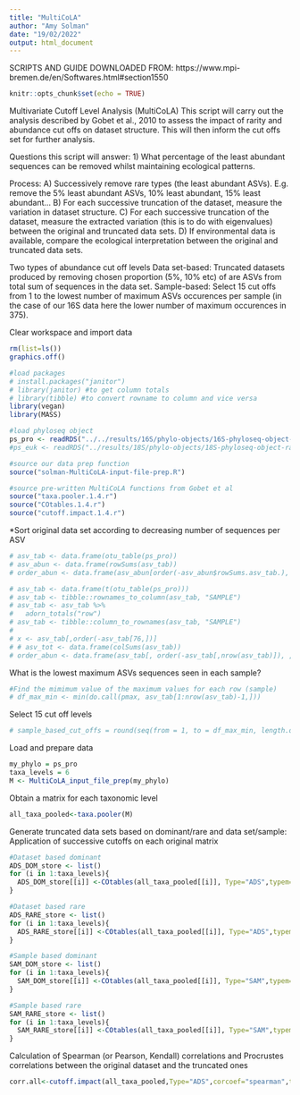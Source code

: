 ```yaml
---
title: "MultiCoLA"
author: "Amy Solman"
date: "19/02/2022"
output: html_document
---
```

SCRIPTS AND GUIDE DOWNLOADED FROM: https://www.mpi-bremen.de/en/Softwares.html#section1550

```r
knitr::opts_chunk$set(echo = TRUE)
```

Multivariate Cutoff Level Analysis (MultiCoLA)
This script will carry out the analysis described by Gobet et al., 2010 to assess the impact of rarity and abundance cut offs on dataset structure. This will then inform the cut offs set for further analysis.

Questions this script will answer:
1) What percentage of the least abundant sequences can be removed whilst maintaining ecological patterns.

Process:
A) Successively remove rare types (the least abundant ASVs). E.g. remove the 5% least abundant ASVs, 10% least abundant, 15% least abundant...
B) For each successive truncation of the dataset, measure the variation in dataset structure.
C) For each successive truncation of the dataset, measure the extracted variation (this is to do with eigenvalues) between the original and truncated data sets. 
D) If environmental data is available, compare the ecological interpretation between the original and truncated data sets.

Two types of abundance cut off levels
Data set-based: Truncated datasets produced by removing chosen proportion (5%, 10% etc) of are ASVs from total sum of sequences in the data set.
Sample-based: Select 15 cut offs from 1 to the lowest number of maximum ASVs occurences per sample (in the case of our 16S data here the lower number of maximum occurences in 375).

Clear workspace and import data
```r
rm(list=ls())
graphics.off()

#load packages
# install.packages("janitor")
# library(janitor) #to get column totals
# library(tibble) #to convert rowname to column and vice versa
library(vegan)
library(MASS)

#load phyloseq object
ps_pro <- readRDS("../../results/16S/phylo-objects/16S-phyloseq-object-rarefied-decontam.rds") 
#ps_euk <- readRDS("../results/18S/phylo-objects/18S-phyloseq-object-rarefied.rds") 

#source our data prep function
source("solman-MultiCoLA-input-file-prep.R")

#source pre-written MultiCoLA functions from Gobet et al
source("taxa.pooler.1.4.r")
source("COtables.1.4.r")
source("cutoff.impact.1.4.r")
```

*Sort original data set according to decreasing number of sequences per ASV
```r
# asv_tab <- data.frame(otu_table(ps_pro))
# asv_abun <- data.frame(rowSums(asv_tab))
# order_abun <- data.frame(asv_abun[order(-asv_abun$rowSums.asv_tab.), , drop=FALSE])

# asv_tab <- data.frame(t(otu_table(ps_pro)))
# asv_tab <- tibble::rownames_to_column(asv_tab, "SAMPLE")
# asv_tab <- asv_tab %>%
#   adorn_totals("row")
# asv_tab <- tibble::column_to_rownames(asv_tab, "SAMPLE")
# 
# x <- asv_tab[,order(-asv_tab[76,])]
# # asv_tot <- data.frame(colSums(asv_tab))
# order_abun <- data.frame(asv_tab[, order(-asv_tab[,nrow(asv_tab)]), , drop=FALSE])
```

What is the lowest maximum ASVs sequences seen in each sample?
```r
#Find the mimimum value of the maximum values for each row (sample)
# df_max_min <- min(do.call(pmax, asv_tab[1:nrow(asv_tab)-1,]))
```

Select 15 cut off levels
```r
# sample_based_cut_offs = round(seq(from = 1, to = df_max_min, length.out = 15))
```

Load and prepare data
```r
my_phylo = ps_pro
taxa_levels = 6
M <- MultiCoLA_input_file_prep(my_phylo)
```

Obtain a matrix for each taxonomic level
```r
all_taxa_pooled<-taxa.pooler(M)
```

Generate truncated data sets based on dominant/rare and data set/sample: Application of successive cutoffs on each original matrix
```r
#Dataset based dominant 
ADS_DOM_store <- list()
for (i in 1:taxa_levels){
  ADS_DOM_store[[i]] <-COtables(all_taxa_pooled[[i]], Type="ADS",typem="dominant")
}

#Dataset based rare
ADS_RARE_store <- list()
for (i in 1:taxa_levels){
  ADS_RARE_store[[i]] <-COtables(all_taxa_pooled[[i]], Type="ADS",typem="rare")
}

#Sample based dominant
SAM_DOM_store <- list()
for (i in 1:taxa_levels){
  SAM_DOM_store[[i]] <-COtables(all_taxa_pooled[[i]], Type="SAM",typem="dominant")
}

#Sample based rare
SAM_RARE_store <- list()
for (i in 1:taxa_levels){
  SAM_RARE_store[[i]] <-COtables(all_taxa_pooled[[i]], Type="SAM",typem="rare")
}

```

Calculation of Spearman (or Pearson, Kendall) correlations and Procrustes correlations between the original dataset and the truncated ones
```r
corr.all<-cutoff.impact(all_taxa_pooled,Type="ADS",corcoef="spearman",typem="dominant")

```